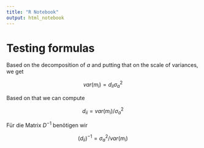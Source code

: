 ```yaml
---
title: "R Notebook"
output: html_notebook
---
```


# Testing formulas 
Based on the decomposition of $a$ and putting that on the scale of variances, we get

$$
var(m_i) = d_{ii} \sigma_a^2
$$

Based on that we can compute

$$d_{ii} = var(m_i) / \sigma_a^2$$

Für die Matrix $D^{-1}$ benötigen wir 

$$(d_{ii})^{-1} = \sigma_a^2 / var(m_i)$$
